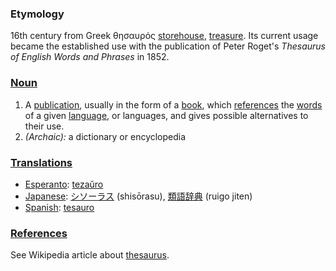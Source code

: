 ===Etymology===
16th century from Greek θησαυρός [[storehouse]], [[treasure]].  Its current usage became the established use with the publication of Peter Roget's ''Thesaurus of English Words and Phrases'' in 1852.
===[[Noun]]===
#A [[publication]], usually in the form of a [[book]], which [[reference]]s the [[word]]s of a given [[language]], or languages, and gives possible alternatives to their use.
#''(Archaic):'' a dictionary or encyclopedia

===[[Translation]]s===
*[[Esperanto]]: [[tezaŭro]]
*[[Japanese]]: [[シソーラス]] (shisōrasu), [[類語辞典]] (ruigo jiten)
*[[Spanish]]: [[tesauro]]

===[[Reference]]s===
See Wikipedia article about [[w:thesaurus|thesaurus]].
